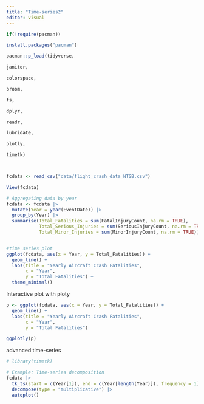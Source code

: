 ```yaml
---
title: "Time-series2"
editor: visual
---
```



```r

if(!require(pacman))

install.packages("pacman")

pacman::p_load(tidyverse,

janitor,

colorspace,

broom,

fs,

dplyr,

readr,

lubridate,

plotly,

timetk)



fcdata <- read_csv("data/flight_crash_data_NTSB.csv")

View(fcdata)

```

```r
# Aggregating data by year
fcdata <- fcdata |>
  mutate(Year = year(EventDate)) |>
  group_by(Year) |>
  summarise(Total_Fatalities = sum(FatalInjuryCount, na.rm = TRUE),
            Total_Serious_Injuries = sum(SeriousInjuryCount, na.rm = TRUE),
            Total_Minor_Injuries = sum(MinorInjuryCount, na.rm = TRUE))


#time series plot 
ggplot(fcdata, aes(x = Year, y = Total_Fatalities)) +
  geom_line() + 
  labs(title = "Yearly Aircraft Crash Fatalities",
       x = "Year", 
       y = "Total Fatalities") +
  theme_minimal()

```

Interactive plot with ploty

```r


p <- ggplot(fcdata, aes(x = Year, y = Total_Fatalities)) +
  geom_line() +
  labs(title = "Yearly Aircraft Crash Fatalities",
       x = "Year", 
       y = "Total Fatalities")

ggplotly(p)

```

advanced time-series

```r
# library(timetk)

# Example: Time-series decomposition
fcdata |>
  tk_ts(start = c(Year[1]), end = c(Year[length(Year)]), frequency = 1) |>
  decompose(type = "multiplicative") |>
  autoplot()

```
